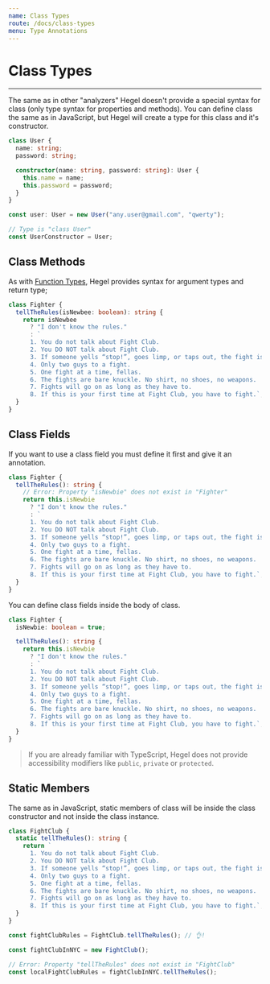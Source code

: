 ```yaml
---
name: Class Types
route: /docs/class-types
menu: Type Annotations
---
```


# Class Types

---

The same as in other "analyzers" Hegel doesn't provide a special syntax for class (only type syntax for properties and methods). You can define class the same as in JavaScript, but Hegel will create a type for this class and it's constructor.

```typescript
class User {
  name: string;
  password: string;

  constructor(name: string, password: string): User {
    this.name = name;
    this.password = password;
  }
}

const user: User = new User("any.user@gmail.com", "qwerty");

// Type is "class User"
const UserConstructor = User;
```

## Class Methods

As with [Function Types](/docs/function-types), Hegel provides syntax for argument types and return type;

```typescript
class Fighter {
  tellTheRules(isNewbee: boolean): string {
    return isNewbee
      ? "I don't know the rules."
      : `
      1. You do not talk about Fight Club.
      2. You DO NOT talk about Fight Club.
      3. If someone yells “stop!”, goes limp, or taps out, the fight is over.
      4. Only two guys to a fight.
      5. One fight at a time, fellas.
      6. The fights are bare knuckle. No shirt, no shoes, no weapons.
      7. Fights will go on as long as they have to.
      8. If this is your first time at Fight Club, you have to fight.`;
  }
}
```

## Class Fields

If you want to use a class field you must define it first and give it an annotation.

```typescript
class Fighter {
  tellTheRules(): string {
    // Error: Property "isNewbie" does not exist in "Fighter"
    return this.isNewbie
      ? "I don't know the rules."
      : `
      1. You do not talk about Fight Club.
      2. You DO NOT talk about Fight Club.
      3. If someone yells “stop!”, goes limp, or taps out, the fight is over.
      4. Only two guys to a fight.
      5. One fight at a time, fellas.
      6. The fights are bare knuckle. No shirt, no shoes, no weapons.
      7. Fights will go on as long as they have to.
      8. If this is your first time at Fight Club, you have to fight.`;
  }
}
```

You can define class fields inside the body of class.

```typescript
class Fighter {
  isNewbie: boolean = true;

  tellTheRules(): string {
    return this.isNewbie
      ? "I don't know the rules."
      : `
      1. You do not talk about Fight Club.
      2. You DO NOT talk about Fight Club.
      3. If someone yells “stop!”, goes limp, or taps out, the fight is over.
      4. Only two guys to a fight.
      5. One fight at a time, fellas.
      6. The fights are bare knuckle. No shirt, no shoes, no weapons.
      7. Fights will go on as long as they have to.
      8. If this is your first time at Fight Club, you have to fight.`;
  }
}
```

> If you are already familiar with TypeScript, Hegel does not provide accessibility modifiers like `public`, `private` or `protected`.

## Static Members

The same as in JavaScript, static members of class will be inside the class constructor and not inside the class instance.

```typescript
class FightClub {
  static tellTheRules(): string {
    return `
      1. You do not talk about Fight Club.
      2. You DO NOT talk about Fight Club.
      3. If someone yells “stop!”, goes limp, or taps out, the fight is over.
      4. Only two guys to a fight.
      5. One fight at a time, fellas.
      6. The fights are bare knuckle. No shirt, no shoes, no weapons.
      7. Fights will go on as long as they have to.
      8. If this is your first time at Fight Club, you have to fight.`;
  }
}

const fightClubRules = FightClub.tellTheRules(); // 👌!

const fightClubInNYC = new FightClub();

// Error: Property "tellTheRules" does not exist in "FightClub"
const localFightClubRules = fightClubInNYC.tellTheRules();
```
